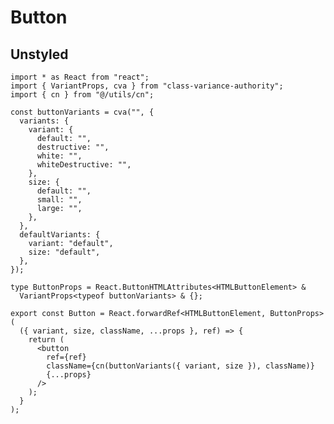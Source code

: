 # Button

## Unstyled

```tsx
import * as React from "react";
import { VariantProps, cva } from "class-variance-authority";
import { cn } from "@/utils/cn";

const buttonVariants = cva("", {
  variants: {
    variant: {
      default: "",
      destructive: "",
      white: "",
      whiteDestructive: "",
    },
    size: {
      default: "",
      small: "",
      large: "",
    },
  },
  defaultVariants: {
    variant: "default",
    size: "default",
  },
});

type ButtonProps = React.ButtonHTMLAttributes<HTMLButtonElement> &
  VariantProps<typeof buttonVariants> & {};

export const Button = React.forwardRef<HTMLButtonElement, ButtonProps>(
  ({ variant, size, className, ...props }, ref) => {
    return (
      <button
        ref={ref}
        className={cn(buttonVariants({ variant, size }), className)}
        {...props}
      />
    );
  }
);
```
